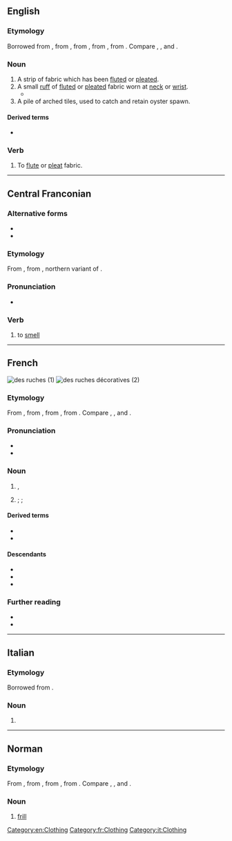 {{also|ruché}}
==English==

===Etymology===
Borrowed from {{bor|en|fr|ruche}}, from {{der|en|frm|rusche}}, from {{der|en|ML.|rusca||bark}}, from {{der|en|cel-gau|*ruskā|}}, from {{der|en|cel-pro|*rūsklos||bark}}. Compare {{cog|br|rusk}}, {{cog|ga|rúsc}}, {{cog|cy|rhisgl}} and {{cog|ca|rusc}}.

===Noun===
{{en-noun}}

# A strip of fabric which has been [[flute]]d or [[pleat]]ed.
# A small [[ruff]] of [[flute]]d or [[pleat]]ed fabric worn at [[neck]] or [[wrist]].
#* {{quote-text|lang=en|year=1903|author={{w|Henry James}}|title=The Ambassadors|passage=Mrs. Newsome wore at operatic hours a black silk dress—very handsome, he knew it was "handsome"—and an ornament that his memory was able further to identify as a '''ruche'''.}}
# A pile of arched tiles, used to catch and retain oyster spawn.

====Derived terms====
* {{l|en|ruching|pos=noun}}

===Verb===
{{en-verb|ruches|ruching|ruched}}

# To [[flute]] or [[pleat]] fabric.
#: {{ux|en|'''ruched''' curtains}}

[[Category:en:Clothing]]

----

==Central Franconian==

===Alternative forms===
* {{alter|gmw-cfr|reeche|rouche||northern Moselle Franconian}}
* {{alter|gmw-cfr|rieche||southern Moselle Franconian}}

===Etymology===
From {{inh|gmw-cfr|gmh|rūchen}}, from {{inh|gmw-cfr|goh||*rūhhan}}, northern variant of {{m|goh|riohhan}}.

===Pronunciation===
* {{IPA|/ˈʀuxə/|lang=gmw-cfr}}

===Verb===
{{head|gmw-cfr|verb|third-person singular present|rüch|past tense|roch|past participle|jeroche}}

# {{lb|gmw-cfr|Ripuarian|transitive|or|intransitive}} to [[smell]]

----

==French==
[[File:Pasieka_7845.jpg|thumb|des ruches (1)]]
[[File:Gullager_Salisbury.jpg|thumb|des ruches décoratives (2)]]

===Etymology===
From {{inh|fr|frm|rusche}}, from {{der|fr|ML.|rusca||bark}}, from {{der|fr|cel-gau|*ruskā|}}, from {{der|fr|cel-pro|*rūsklos||bark}}. Compare {{cog|br|rusk}}, {{cog|ga|rúsc}}, {{cog|cy|rhisgl}} and {{cog|ca|rusc}}.

===Pronunciation===
* {{fr-IPA}}
* {{audio|Fr-ruche.ogg|Audio|lang=fr}}

===Noun===
{{fr-noun|f}}

# {{l|en|hive}}, {{l|en|beehive}}
# {{lb|fr|textiles|fashion}} {{l|en|ruffle}}; {{l|en|flounce}}; {{l|en|ruche}}

====Derived terms====
* {{l|fr|rucher}}
* {{l|fr|rucheur}}

====Descendants====
* {{desc|en|ruche|bor=1}}
* {{desc|de|Rüsche|bor=1}}
* {{desc|it|ruche|bor=1}}

===Further reading===
* {{pedia|lang=fr}}
* {{R:TLFi}}

[[Category:fr:Clothing]]

----

==Italian==

===Etymology===
Borrowed from {{bor|it|fr|ruche}}.

===Noun===
{{head|it|noun|g=f|invariable}}

# {{l|en|ruche}}

[[Category:it:Clothing]]

----

==Norman==

===Etymology===
From {{inh|nrf|frm|rusche}}, from {{inh|nrf|ML.|rusca||bark}}, from {{der|nrf|cel-gau|*ruskā|}}, from {{der|nrf|cel-pro|*rūsklos||bark}}. Compare {{cog|br|rusk}}, {{cog|ga|rúsc}}, {{cog|cy|rhisgl}} and {{cog|ca|rusc}}.

===Noun===
{{nrf-noun|f}}

# {{lb|nrf|Jersey}} [[frill]]